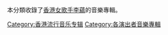 本分類收錄了[[香港|香港]][[女歌手|女歌手]][[李蘊|李蘊]]的音樂專輯。
[[Category:香港流行音乐专辑|Category:香港流行音乐专辑]]
[[Category:各演出者音樂專輯|Category:各演出者音樂專輯]]